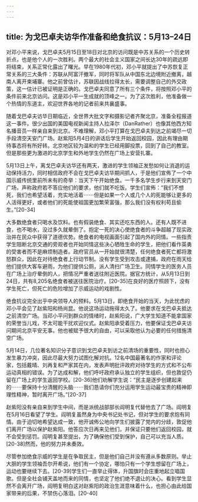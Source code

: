 ```yaml
---
---
---
```

title: 为戈巴卓夫访华作准备和绝食抗议：5月13–24日
---



对邓小平来说，戈巴卓夫5月15日至18日对北京的访问既是中苏关系的一个历史转折点，也是他个人的一次胜利。两个最大的社会主义国家之间长达30年的疏远即将结束，关系正常化露出了曙光。早在1980年代初，邓小平就提出了中苏恢复正常关系的三大条件：苏联从阿富汗撤军，同时将军队从中国东北边境附近撤离，越南人离开柬埔寨。他之前曾估计，苏联因战线拉得太长，需要调整自己的外交政策，这一估计已被证明是正确的。戈巴卓夫同意了所有三个条件，将按照邓小平的条件前来北京访问。这是邓小平一生成就的顶峰之一。为了这次胜利，他准备做一个热情的东道主，欢迎世界各地的记者前来共襄盛事。

随着戈巴卓夫访华日期临近，全世界大批文字和摄影记者齐聚北京，准备全程报道这一事件。很少出国的美国电视新闻主持人拉泽尔（DanRather）也像其他西方知名播音员一样亲自来到北京。不难理解，邓小平打算在戈巴卓夫到达之前竭尽一切手段清空天安门广场。赵紫阳5月4日的讲话后学生开始返回校园，因此有理由期待事态将有所好转。北京地区较为温和的学生已经用脚投票，回到了自己的教室。但是那些更为激进的北京学生和外地学生仍然在广场上安营扎寨。

5月13日上午，离戈巴卓夫访华还有两天，激进的学生领袖正发愁如何让消退的运动保持活力，同时相信政府不会在戈巴卓夫访华期间抓人，于是他们宣佈了一个中国示威传统里前所未有的奇举：当天下午开始绝食。一千多名学生步行来到天安门广场，声称政府若不答应他们的要求，他们就不吃饭。学生们宣佈：“我们不想死，我们也希望活着，充实地活着⋯⋯但是如果一个人或几个人的死能够让更多的人活得更好，或者他们的死能使祖国更加繁荣富强，那么我们没有权利苟且偷生。”[20-34]

大多数绝食者只喝水及饮料。也有假装绝食、其实还吃东西的人。还有人既不进食，也不喝水，没过多久就晕倒了。抱定一死的决心使绝食者的斗争超越了现实政治并在民众中获得了道德优势。绝食者的电视画面引起了国内外的同情。一些指责学生阻断北京交通的旁观者也开始同情这些决心牺牲生命的学生，把他们看作英勇的受害者而不是麻烦制造者。政府官员从一开始就很清楚，任何绝食者死亡都将激怒群众，因此在对待绝食者上行动节制。没有学生受到攻击或逮捕，政府在雨天给他们提供大客车避雨，为他们提供公厕，派人清扫广场卫生。同情学生的医务人员在广场上治疗晕倒的人，把情况严重者送往附近医院。据官方统计，从5月13日到24日，共有8,205名绝食者被送往医院治疗。[20-35]在良好的医疗照顾下，没有学生死亡，但死亡的危险增加了示威运动的戏剧性。

绝食抗议完全出乎中央领导人的预料。5月13日，即绝食开始的当天，为此忧虑的邓小平会见了赵紫阳和杨尚昆。他说这场运动拖得太久了。他要求在戈巴卓夫抵达之前清空广场。当邓小平问到群众的情绪时，赵紫阳说，广大学生知道不能拿国家的荣誉当儿戏，不太可能干扰欢迎仪式。赵紫阳承受着压力，他要保证戈巴卓夫访问期间北京平安无事。他也被赋予很大的自由，可以采取他认为必要的任何措施清空广场。

5月14日，几位著名知识分子意识到戈巴卓夫到访之前清场的重要性，同时也担心发生暴力冲突，因此尽最大努力试图化解对抗。12名中国最著名的作家和评论家，包括戴晴、刘再复和严家其在内，发表声明批评政府对待学生的方式和不公布运动真相的错误。为了达成和解，他们呼吁政府承认独立的学生组织，但也敦促仍留在广场上的学生返回学校。[20-36]他们劝解学生说：“民主是逐步创建起来的⋯⋯要保持十分清醒的头脑⋯⋯我们恳请你们充分运用学生运动最宝贵的精神即理性精神，暂时离开广场。”[20-37]

赵紫阳没有亲自来到学生中间，而是派统战部部长阎明复代替他去了广场。阎明复在5月16日看望了学生。阎明复虽然身为中央书记处书记，但对学生的要求抱有同情。由于迫切地希望达成一致，他开诚佈公地向学生们披露了党内的分歧，敦促他们离开广场以保护赵紫阳。他答应次日再来见他们，并保证只要他们返回校园，就不会受到惩罚。阎明复甚至提出，为了确保他们受到保护，自己可以充当人质。[20-38]然而，他的努力并未奏效。

尽管参加绝食示威的学生是在争取民主，但是他们自己并没有遵从多数原则。举止大胆的学生领袖吾尔开希说，他们有一个协定，哪怕只有一个学生想留在广场上，运动也要继续下去。[20-39]学生们一直举止得体，升国旗时会庄重地起立唱国歌。但是全社会铺天盖地而来的同情，也坚定了他们绝不退让的决心。看到学生显然不会离开广场，阎明复明白这对赵紫阳的政治生涯意味着什么，也担心由此给国家带来的后果，不禁伤心落泪。[20-40]